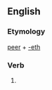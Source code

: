 ==English==

===Etymology===
[[peer]] + [[-eth]]

===Verb===
{{infl|en|verb form}}

# {{archaic third-person singular of|peer}}